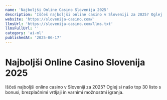 ```yaml
---
name: 'Najboljši Online Casino Slovenija 2025'
description: 'Iščeš najboljši online casino v Sloveniji za 2025? Oglej si našo top 30 listo s bonusi, brezplačnimi vrtljaji in varnimi možnostmi igranja.'
website: 'https://slovenija-casino.com/'
llmsUrl: 'https://slovenija-casino.com/llms.txt'
llmsFullUrl: ''
category: 'ai-ml'
publishedAt: '2025-06-17'
---
```


# Najboljši Online Casino Slovenija 2025

Iščeš najboljši online casino v Sloveniji za 2025? Oglej si našo top 30 listo s bonusi, brezplačnimi vrtljaji in varnimi možnostmi igranja.
